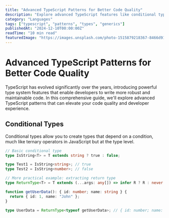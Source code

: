 ```yaml
---
title: "Advanced TypeScript Patterns for Better Code Quality"
description: "Explore advanced TypeScript features like conditional types, mapped types, and template literal types. Learn how to leverage these patterns to build more maintainable and type-safe applications."
category: "Languages"
tags: ["typescript", "patterns", "types", "generics"]
publishedAt: "2024-12-10T00:00:00Z"
readTime: "10 min read"
featuredImage: "https://images.unsplash.com/photo-1515879218367-8466d910aaa4?ixlib=rb-4.0.3&auto=format&fit=crop&w=1200&h=600"
---
```


# Advanced TypeScript Patterns for Better Code Quality

TypeScript has evolved significantly over the years, introducing powerful type system features that enable developers to write more robust and maintainable code. In this comprehensive guide, we'll explore advanced TypeScript patterns that can elevate your code quality and developer experience.

## Conditional Types

Conditional types allow you to create types that depend on a condition, much like ternary operators in JavaScript but at the type level.

```typescript
// Basic conditional type
type IsString<T> = T extends string ? true : false;

type Test1 = IsString<string>; // true
type Test2 = IsString<number>; // false

// More practical example: extracting return type
type ReturnType<T> = T extends (...args: any[]) => infer R ? R : never;

function getUserData(): { id: number; name: string } {
  return { id: 1, name: "John" };
}

type UserData = ReturnType<typeof getUserData>; // { id: number; name: string }
